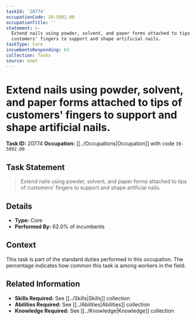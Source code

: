 ```yaml
---
taskId: '20774'
occupationCode: 39-5092.00
occupationTitle: ''
statement: >-
  Extend nails using powder, solvent, and paper forms attached to tips of
  customers' fingers to support and shape artificial nails.
taskType: Core
incumbentsResponding: 62
collection: Tasks
source: onet
---
```

# Extend nails using powder, solvent, and paper forms attached to tips of customers' fingers to support and shape artificial nails.

**Task ID:** 20774
**Occupation:** [[../Occupations|Occupation]] with code `39-5092.00`

## Task Statement

> Extend nails using powder, solvent, and paper forms attached to tips of customers' fingers to support and shape artificial nails.

## Details

- **Type:** Core
- **Performed By:** 62.0% of incumbents

## Context

This task is part of the standard duties performed in this occupation. The percentage indicates how common this task is among workers in the field.

## Related Information

- **Skills Required:** See [[../Skills|Skills]] collection
- **Abilities Required:** See [[../Abilities|Abilities]] collection
- **Knowledge Required:** See [[../Knowledge|Knowledge]] collection
